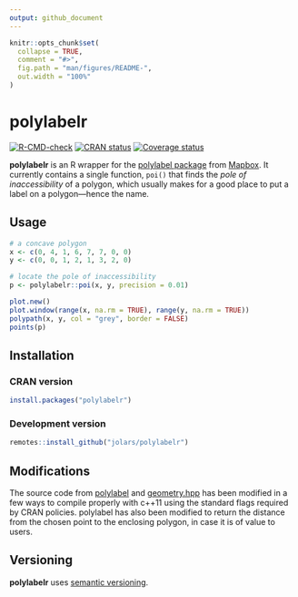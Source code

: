 ```yaml
---
output: github_document
---
```


<!-- README.md is generated from README.Rmd. Please edit that file -->

```r
knitr::opts_chunk$set(
  collapse = TRUE,
  comment = "#>",
  fig.path = "man/figures/README-",
  out.width = "100%"
)
```
# polylabelr

<!-- badges: start -->
[![R-CMD-check](https://github.com/jolars/polylabelr/actions/workflows/R-CMD-check.yaml/badge.svg)](https://github.com/jolars/polylabelr/actions/workflows/R-CMD-check.yaml)
[![CRAN status](https://www.r-pkg.org/badges/version/polylabelr)](https://cran.r-project.org/package=polylabelr)
[![Coverage status](https://codecov.io/gh/jolars/polylabelr/branch/master/graph/badge.svg)](https://codecov.io/github/jolars/polylabelr?branch=master)
<!-- badges: end -->

**polylabelr** is an R wrapper for the 
[polylabel package](https://github.com/mapbox/polylabel)
from [Mapbox](https://www.mapbox.com/). It currently contains a single function,
`poi()` that finds the *pole of inaccessibility* of a polygon, which usually
makes for a good place to put a label on a polygon---hence the name.

## Usage

```r
# a concave polygon
x <- c(0, 4, 1, 6, 7, 7, 0, 0)
y <- c(0, 0, 1, 2, 1, 3, 2, 0)

# locate the pole of inaccessibility
p <- polylabelr::poi(x, y, precision = 0.01)

plot.new()
plot.window(range(x, na.rm = TRUE), range(y, na.rm = TRUE))
polypath(x, y, col = "grey", border = FALSE)
points(p)
```

## Installation

### CRAN version

```r
install.packages("polylabelr")
```

### Development version

```r
remotes::install_github("jolars/polylabelr")
```

## Modifications

The source code from [polylabel](https://github.com/mapbox/polylabel)
and [geometry.hpp](https://github.com/mapbox/geometry.hpp/) has been
modified in a few ways to compile properly with c++11 using the
standard flags required by CRAN policies. polylabel has also
been modified to return the distance from the chosen point to the
enclosing polygon, in case it is of value to users.


## Versioning

**polylabelr** uses [semantic versioning](https://semver.org/).
